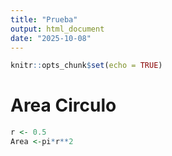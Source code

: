 ```yaml
---
title: "Prueba"
output: html_document
date: "2025-10-08"
---
```


```r
knitr::opts_chunk$set(echo = TRUE)
```

# Area Circulo
```r
r <- 0.5
Area <-pi*r**2
```

